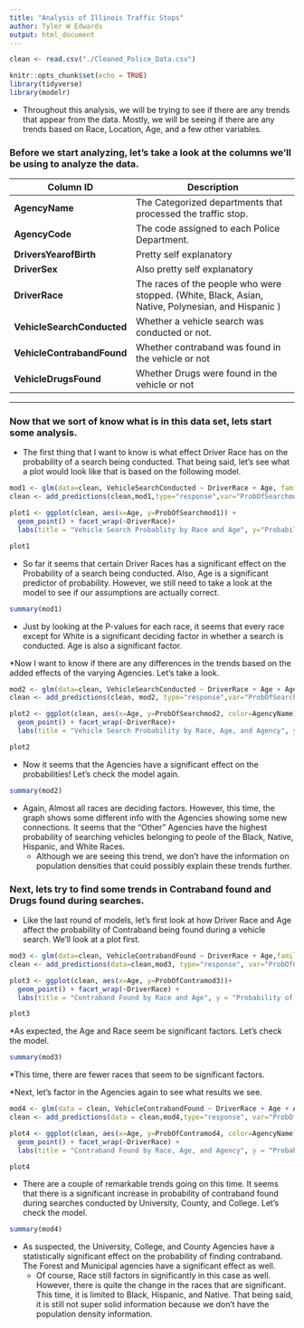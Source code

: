 ---
title: "Analysis of Illinois Traffic Stops"
author: Tyler W Edwards
output: html_document
---

```{r setup, include=FALSE}

clean <- read.csv("./Cleaned_Police_Data.csv")

knitr::opts_chunk$set(echo = TRUE)
library(tidyverse)
library(modelr)

```

* Throughout this analysis, we will be trying to see if there are any trends that appear from the data. Mostly, we will be seeing if there are any trends based on Race, Location, Age, and a few other variables.

### Before we start analyzing, let's take a look at the columns we'll be using to analyze the data.

| Column ID  |  Description                                                                              |
|------------|-------------------------------------------------------------------------------------------|
|  **AgencyName** |  The Categorized departments that processed the traffic stop.                     |
| **AgencyCode**  |  The code assigned to each Police Department. |
| **DriversYearofBirth**       | Pretty self explanatory               |
| **DriverSex**   | Also pretty self explanatory                                                        |
| **DriverRace**  | The races of the people who were stopped. (White, Black, Asian, Native, Polynesian, and Hispanic )                                             |
| **VehicleSearchConducted**      | Whether a vehicle search was conducted or not.                                  |
| **VehicleContrabandFound**      | Whether contraband was found in the vehicle or not                                  |
| **VehicleDrugsFound**     | Whether Drugs were found in the vehicle or not                                |

___

### Now that we sort of know what is in this data set, lets start some analysis.


* The first thing that I want to know is what effect Driver Race has on the probability of a search being conducted. That being said, let's see what a plot would look like that is based on the following model.

``` {r}
mod1 <- glm(data=clean, VehicleSearchConducted ~ DriverRace + Age, family="binomial")
clean <- add_predictions(clean,mod1,type="response",var="ProbOfSearchmod1")

plot1 <- ggplot(clean, aes(x=Age, y=ProbOfSearchmod1)) +
  geom_point() + facet_wrap(~DriverRace)+
  labs(title = "Vehicle Search Probablity by Race and Age", y="Probability of Vehicle Search")

plot1


```

* So far it seems that certain Driver Races has a significant effect on the Probability of a search being conducted. Also, Age is a significant predictor of probability. However, we still need to take a look at the model to see if our assumptions are actually correct. 


```{r}
summary(mod1)
```

* Just by looking at the P-values for each race, it seems that every race except for White is a significant deciding factor in  whether a search is conducted. Age is also a significant factor.


*Now I want to know if there are any differences in the trends based on the added effects of the varying Agencies. Let's take a look.

```{r}
mod2 <- glm(data=clean, VehicleSearchConducted ~ DriverRace + Age + AgencyName, family="binomial")
clean <- add_predictions(clean, mod2, type="response",var="ProbOfSearchmod2")

plot2 <- ggplot(clean, aes(x=Age, y=ProbOfSearchmod2, color=AgencyName)) +
  geom_point() + facet_wrap(~DriverRace)+
  labs(title = "Vehicle Search Probability by Race, Age, and Agency", y="Probability of Vehicle Search")

plot2

```

* Now it seems that the Agencies have a significant effect on the probabilities! Let's check the model again.

```{r}
summary(mod2)
```

* Again, Almost all races are deciding factors. However, this time, the graph shows some different info with the Agencies showing some new connections. It seems that the "Other" Agencies have the highest probability of searching vehicles belonging to peole of the Black, Native, Hispanic, and White Races.
  * Although we are seeing this trend, we don't have the information on population densities that could possibly explain these trends further. 


### Next, lets try to find some trends in Contraband found and Drugs found during searches.

* Like the last round of models, let's first look at how Driver Race and Age affect the probability of Contraband being found during a vehicle search. We'll look at a plot first.

```{r}
mod3 <- glm(data=clean, VehicleContrabandFound ~ DriverRace + Age,family="binomial")
clean <- add_predictions(data=clean,mod3, type="response", var="ProbOfContramod3")

plot3 <- ggplot(clean, aes(x=Age, y=ProbOfContramod3))+
  geom_point() + facet_wrap(~DriverRace) + 
  labs(title = "Contraband Found by Race and Age", y = "Probability of Contraband Found")

plot3

```

*As expected, the Age and Race seem be significant factors. Let's check the model.


```{r}
summary(mod3)
```

*This time, there are fewer races that seem to be significant factors.

*Next, let's factor in the Agencies again to see what results we see.

```{r}
mod4 <- glm(data = clean, VehicleContrabandFound ~ DriverRace + Age + AgencyName, family="binomial")
clean <- add_predictions(data = clean,mod4,type="response", var="ProbOfContramod4")

plot4 <- ggplot(clean, aes(x=Age, y=ProbOfContramod4, color=AgencyName))+
  geom_point() + facet_wrap(~DriverRace) + 
  labs(title = "Contraband Found by Race, Age, and Agency", y = "Probability of Contraband Found") 

plot4

```

* There are a couple of remarkable trends going on this time. It seems that there is a significant increase in probability  of contraband found during searches conducted by University, County, and College. Let's check the model.

```{r}
summary(mod4)
```

* As suspected, the University, College, and County Agencies have a statistically significant effect on the probability of finding contraband. The Forest and Municipal agencies have a significant effect as well. 
  * Of course, Race still factors in significantly in this case as well. However, there is quite the change in the races that are significant. This time, it is limited to Black, Hispanic, and Native. That being said, it is still not super solid information because we don't have the population density information.























